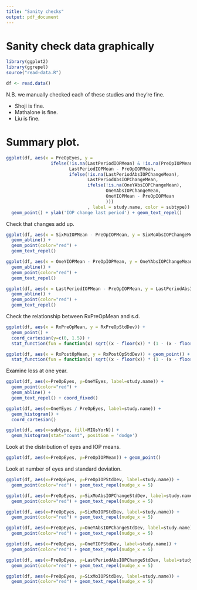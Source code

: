 ```yaml
---
title: "Sanity checks"
output: pdf_document
---
```


# Sanity check data graphically

```r
library(ggplot2)
library(ggrepel)
source("read-data.R")
```

```r
df <- read.data()
```

N.B. we manually checked each of these studies and they're fine.

   * Shoji is fine.
   * Mathalone is fine.
   * Liu is fine.

# Summary plot.

```r
ggplot(df, aes(x = PreOpEyes, y = 
                 ifelse(!is.na(LastPeriodIOPMean) & !is.na(PreOpIOPMean), 
                        LastPeriodIOPMean - PreOpIOPMean,
                        ifelse(!is.na(LastPeriodAbsIOPChangeMean),
                               LastPeriodAbsIOPChangeMean,
                               ifelse(!is.na(OneYAbsIOPChangeMean),
                                      OneYAbsIOPChangeMean,
                                      OneYIOPMean - PreOpIOPMean
                                      )))
                               , label = study.name, color = subtype)) + 
  geom_point() + ylab('IOP change last period') + geom_text_repel()
```

Check that changes add up.

```r
ggplot(df, aes(x = SixMoIOPMean - PreOpIOPMean, y = SixMoAbsIOPChangeMean, label = study.name)) + 
  geom_abline() + 
  geom_point(color="red") + 
  geom_text_repel()
```

```r
ggplot(df, aes(x = OneYIOPMean - PreOpIOPMean, y = OneYAbsIOPChangeMean, label = study.name)) + 
  geom_abline() + 
  geom_point(color="red") + 
  geom_text_repel()
```

```r
ggplot(df, aes(x = LastPeriodIOPMean - PreOpIOPMean, y = LastPeriodAbsIOPChangeMean, label = study.name)) + 
  geom_abline() + 
  geom_point(color="red") + 
  geom_text_repel()
```


Check the relationship between RxPreOpMean and s.d.
```r
ggplot(df, aes(x = RxPreOpMean, y = RxPreOpStdDev)) + 
  geom_point() + 
  coord_cartesian(y=c(0, 1.5)) + 
  stat_function(fun = function(x) sqrt((x - floor(x)) * (1 - (x - floor(x)))), color="gray70")
```

```r
ggplot(df, aes(x = RxPostOpMean, y = RxPostOpStdDev)) + geom_point() + 
  stat_function(fun = function(x) sqrt((x - floor(x)) * (1 - (x - floor(x)))), color="gray70")
```

Examine loss at one year.

```r
ggplot(df, aes(x=PreOpEyes, y=OneYEyes, label=study.name)) + 
  geom_point(color="red") + 
  geom_abline() + 
  geom_text_repel() + coord_fixed()
```

```r
ggplot(df, aes(x=OneYEyes / PreOpEyes, label=study.name)) + 
  geom_histogram() + 
  coord_cartesian()
```

```r
ggplot(df, aes(x=subtype, fill=MIGsYorN)) + 
  geom_histogram(stat="count", position = 'dodge')
```

Look at the distribution of eyes and IOP means. 

```r
ggplot(df, aes(x=PreOpEyes, y=PreOpIOPMean)) + geom_point()
```

Look at number of eyes and standard deviation.

```r
ggplot(df, aes(x=PreOpEyes, y=PreOpIOPStdDev, label=study.name)) + 
  geom_point(color="red") + geom_text_repel(nudge_x = 5)
```

```r
ggplot(df, aes(x=PreOpEyes, y=SixMoAbsIOPChangeStdDev, label=study.name)) + 
  geom_point(color="red") + geom_text_repel(nudge_x = 5)
```

```r
ggplot(df, aes(x=PreOpEyes, y=SixMoIOPStdDev, label=study.name)) + 
  geom_point(color="red") + geom_text_repel(nudge_x = 5)
```

```r
ggplot(df, aes(x=PreOpEyes, y=OneYAbsIOPChangeStdDev, label=study.name)) + 
  geom_point(color="red") + geom_text_repel(nudge_x = 5)
```

```r
ggplot(df, aes(x=PreOpEyes, y=OneYIOPStdDev, label=study.name)) + 
  geom_point(color="red") + geom_text_repel(nudge_x = 5)
```

```r
ggplot(df, aes(x=PreOpEyes, y=LastPeriodAbsIOPChangeStdDev, label=study.name)) + 
  geom_point(color="red") + geom_text_repel(nudge_x = 5)
```

```r
ggplot(df, aes(x=PreOpEyes, y=SixMoIOPStdDev, label=study.name)) + 
  geom_point(color="red") + geom_text_repel(nudge_x = 5)
```
